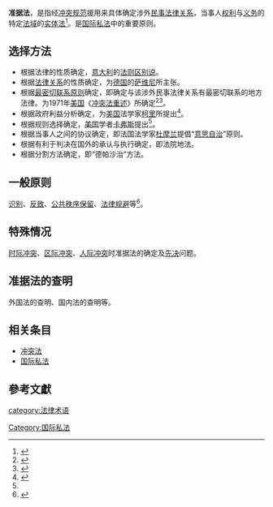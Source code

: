 {{國際私法}}
'''准据法'''，是指经[[冲突规范|冲突规范]]援用来具体确定涉外[[民事法律关系|民事法律关系]]，当事人[[权利|权利]]与[[义务|义务]]的特定[[法域|法域]]的[[实体法|实体法]]<ref>{{cite journal| language =中文| author =笪恺| title =中国冲突法法典化的理论探索与创新──评《中国冲突法立法问题研究》| url =http://epub.cnki.net/grid2008/detail.aspx?filename=WHDS199706022&dbname=cjfd1997| journal =武汉大学学报(人文科学版)| volume =| issue =| pages =| year =1997| id =CNKI:SUN:WHDS.0.1997-06-022}}{{dead link|date=2017年11月 |bot=InternetArchiveBot |fix-attempted=yes }}</ref>。是[[国际私法|国际私法]]中的重要原则。

==选择方法==
*根据法律的性质确定，[[意大利|意大利]]的[[法则区别说|法则区别说]]。
*根据[[法律关系|法律关系]]的性质确定，为[[德国|德国]]的[[萨维尼|萨维尼]]所主张。
*根据[[最密切联系原则|最密切联系原则]]确定，即确定与该涉外民事法律关系有最密切联系的地方法律。为1971年[[美国|美国]]《[[冲突法重述|冲突法重述]]》所确定<ref>{{cite book | language = en | author = Joseph Henry Beale, American Law Institute | coauthors =  | title = Restatement of Conflict of Laws | url =  | date =  | location =  | publisher =  | id =  | isbn =  | pages =  }}</ref><ref>{{cite book | language = en | author =  Gary Born | coauthors =  | title = International civil litigation in United States courts | url =  | date = 1996 | location =  | publisher = Kluwer Law International | id =  | isbn = 9789041109736 | pages = 658 }}</ref>。
*根据政府利益分析确定，为[[美国|美国]]法学家[[柯里|柯里]]所提出<ref name="B">{{cite book | language = en | author = David J. Levy, American Bar Association | coauthors =  | title = International litigation: defending and suing foreign parties in U.S. federal courts | url =  | date = 2004 | location =  | publisher = American Bar Association | id =  | isbn = 9781590312315 | pages = 244-250 }}</ref>。
*根据规则选择确定，[[美国|美国]]学者[[卡弗斯|卡弗斯]]提出<ref name="B" />。
*根据当事人之间的协议确定，即法国法学家[[杜摩兰|杜摩兰]]提倡“[[意思自治|意思自治]]”原则。
*根据有利于判决在国外的承认与执行确定，即法院地法。
*根据分割方法确定，即“德帕沙治”方法。

==一般原则==
[[识别|识别]]、[[反致|反致]]、[[公共秩序保留|公共秩序保留]]、[[法律规避|法律规避]]等<ref name="A">{{cite journal | language = 中文 | author = 李旺 | title = 冲突法上的实体法导论 | url = http://www.cqvip.com/qk/81666a/2003002/7862296.html | journal = 法商研究 | volume = 20 | issue = 第2期 | pages =  | year = 2003年 | id =  }}</ref>。

== 特殊情况 ==
[[时际冲突|时际冲突]]、[[区际冲突|区际冲突]]、[[人际冲突|人际冲突]]时准据法的确定及[[先决|先决]]问题。

==准据法的查明==
外国法的查明、国内法的查明等。

==相关条目==
*[[冲突法|冲突法]]
*[[国际私法|国际私法]]

==參考文獻==
<div class="references-small">
<references />
</div>

[[category:法律术语|category:法律术语]]
[[Category:国际私法|Category:国际私法]]